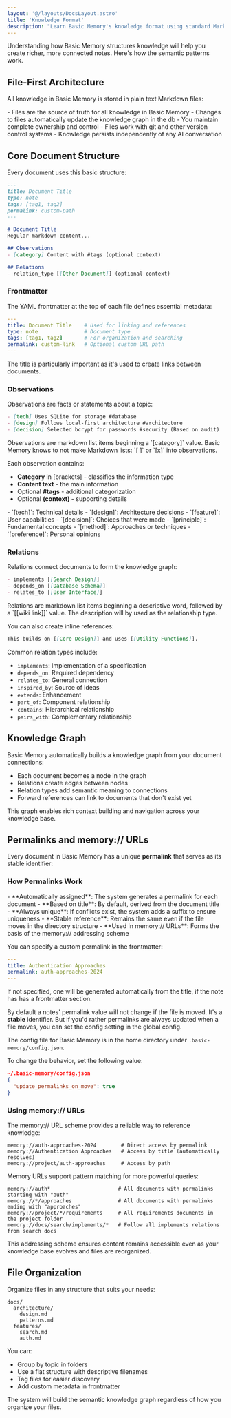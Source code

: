 ```yaml
---
layout: '@/layouts/DocsLayout.astro'
title: 'Knowledge Format'
description: "Learn Basic Memory's knowledge format using standard Markdown with semantic patterns to create a knowledge graph"
---
```



Understanding how Basic Memory structures knowledge will help you create richer, more connected notes. Here's how the semantic patterns work.

## File-First Architecture

All knowledge in Basic Memory is stored in plain text Markdown files:

<Info>
    - Files are the source of truth for all knowledge in Basic Memory
    - Changes to files automatically update the knowledge graph in the db
    - You maintain complete ownership and control
    - Files work with git and other version control systems
    - Knowledge persists independently of any AI conversation
</Info>

## Core Document Structure

Every document uses this basic structure:

```markdown
---
title: Document Title
type: note
tags: [tag1, tag2]
permalink: custom-path
---

# Document Title
Regular markdown content...

## Observations
- [category] Content with #tags (optional context)

## Relations
- relation_type [[Other Document]] (optional context)
```

### Frontmatter

The YAML frontmatter at the top of each file defines essential metadata:

```yaml
---
title: Document Title    # Used for linking and references
type: note               # Document type
tags: [tag1, tag2]       # For organization and searching
permalink: custom-link   # Optional custom URL path
---
```

<Note>
    The title is particularly important as it's used to create links between documents.
</Note>

### Observations

Observations are facts or statements about a topic:

```markdown
- [tech] Uses SQLite for storage #database
- [design] Follows local-first architecture #architecture
- [decision] Selected bcrypt for passwords #security (Based on audit)
```
<Note>
    Observations are markdown list items beginning a `[category]` value. Basic Memory knows to not make Markdown lists:
    `[ ]` or `[x]`
    into observations.
</Note>


Each observation contains:
- **Category** in [brackets] - classifies the information type
- **Content text** - the main information
- Optional **#tags** - additional categorization
- Optional **(context)** - supporting details

<CardGroup cols={2}>
    <Card title="Common Categories">
        - `[tech]`: Technical details
        - `[design]`: Architecture decisions
        - `[feature]`: User capabilities
        - `[decision]`: Choices that were made
    </Card>
    <Card title="Additional Categories">
        - `[principle]`: Fundamental concepts
        - `[method]`: Approaches or techniques
        - `[preference]`: Personal opinions
    </Card>
</CardGroup>

### Relations

Relations connect documents to form the knowledge graph:

```markdown
- implements [[Search Design]]
- depends_on [[Database Schema]]
- relates_to [[User Interface]]
```

<Note>
    Relations are markdown list items beginning a descriptive word, followed by a `[[wiki link]]` value. The description
    will by used as the relationship type.
</Note>

You can also create inline references:
```markdown
This builds on [[Core Design]] and uses [[Utility Functions]].
```

Common relation types include:
- `implements`: Implementation of a specification
- `depends_on`: Required dependency
- `relates_to`: General connection
- `inspired_by`: Source of ideas
- `extends`: Enhancement
- `part_of`: Component relationship
- `contains`: Hierarchical relationship
- `pairs_with`: Complementary relationship

## Knowledge Graph

Basic Memory automatically builds a knowledge graph from your document connections:

- Each document becomes a node in the graph
- Relations create edges between nodes
- Relation types add semantic meaning to connections
- Forward references can link to documents that don't exist yet

This graph enables rich context building and navigation across your knowledge base.

## Permalinks and memory:// URLs

Every document in Basic Memory has a unique **permalink** that serves as its stable identifier:

### How Permalinks Work

<Info>
    - **Automatically assigned**: The system generates a permalink for each document
    - **Based on title**: By default, derived from the document title
    - **Always unique**: If conflicts exist, the system adds a suffix to ensure uniqueness
    - **Stable reference**: Remains the same even if the file moves in the directory structure
    - **Used in memory:// URLs**: Forms the basis of the memory:// addressing scheme
</Info>

You can specify a custom permalink in the frontmatter:
```yaml
---
title: Authentication Approaches
permalink: auth-approaches-2024
---
```

If not specified, one will be generated automatically from the title, if the note has has a frontmatter section.

By default a notes' permalink value will not change if the file is moved. It's a **stable** identifier. But if you'd rather permalinks are always updated when a file moves, you can set the config setting in the global config.

The config file for Basic Memory is in the home directory under `.basic-memory/config.json`.

To change the behavior, set the following value:
```json
~/.basic-memory/config.json
{
  "update_permalinks_on_move": true
}
```

### Using memory:// URLs

The memory:// URL scheme provides a reliable way to reference knowledge:

```
memory://auth-approaches-2024        # Direct access by permalink
memory://Authentication Approaches   # Access by title (automatically resolves)
memory://project/auth-approaches     # Access by path
```

Memory URLs support pattern matching for more powerful queries:

```
memory://auth*                      # All documents with permalinks starting with "auth"
memory://*/approaches               # All documents with permalinks ending with "approaches"
memory://project/*/requirements     # All requirements documents in the project folder
memory://docs/search/implements/*   # Follow all implements relations from search docs
```

This addressing scheme ensures content remains accessible even as your knowledge base evolves and files are reorganized.

## File Organization

Organize files in any structure that suits your needs:

```
docs/
  architecture/
    design.md
    patterns.md
  features/
    search.md
    auth.md
```

You can:
- Group by topic in folders
- Use a flat structure with descriptive filenames
- Tag files for easier discovery
- Add custom metadata in frontmatter

<Note>
    The system will build the semantic knowledge graph regardless of how you organize your files.
</Note>
